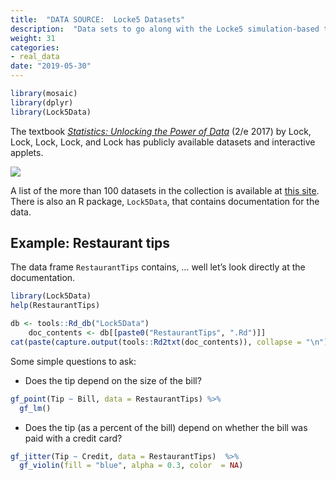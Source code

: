```yaml
---
title:  "DATA SOURCE:  Locke5 Datasets"
description:  "Data sets to go along with the Locke5 simulation-based textbook"
weight: 31
categories:
- real_data
date: "2019-05-30"
---
```


```r
library(mosaic)
library(dplyr)
library(Lock5Data)

```

The textbook *[Statistics: Unlocking the Power of Data](http://www.lock5stat.com/index.html)* (2/e 2017) by Lock, Lock, Lock, Lock, and Lock has publicly available datasets and interactive applets. 

![](/images/Lock5book.jpg)

A list of the more than 100 datasets in the collection is available at [this site](http://www.lock5stat.com/datapage.html).  There is also an R package, `Lock5Data`, that contains documentation  for  the  data. 

## Example: Restaurant tips

The data frame `RestaurantTips` contains,  ... well let's look directly at the documentation.

```r
library(Lock5Data)
help(RestaurantTips)
```

```r
db <- tools::Rd_db("Lock5Data")
    doc_contents <- db[[paste0("RestaurantTips", ".Rd")]]
cat(paste(capture.output(tools::Rd2txt(doc_contents)), collapse = "\n"))
```

Some simple questions to ask:

- Does the tip depend on  the size of the bill?

```r
gf_point(Tip ~ Bill, data = RestaurantTips) %>%
  gf_lm()
```

- Does the tip (as a percent of the bill) depend on whether the bill  was paid with a credit card? 

```r
gf_jitter(Tip ~ Credit, data = RestaurantTips)  %>%
  gf_violin(fill = "blue", alpha = 0.3, color  = NA) 
```